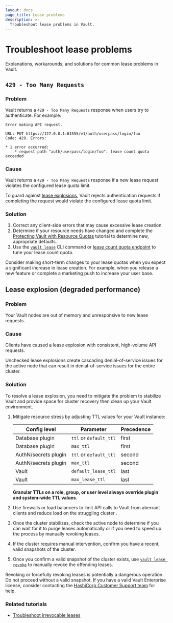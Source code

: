 ```yaml
---
layout: docs
page_title: Lease problems
description: >-
  Troubleshoot lease problems in Vault.
---
```


# Troubleshoot lease problems

Explanations, workarounds, and solutions for common lease problems in Vault.

## `429 - Too Many Requests`

### Problem

Vault returns a `429 - Too Many Requests` response when users try to
authenticate. For example:

<CodeBlockConfig hideClipboard>

```text
Error making API request.

URL: PUT https://127.0.0.1:61555/v1/auth/userpass/login/foo
Code: 429. Errors:

* 1 error occurred:
	* request path "auth/userpass/login/foo": lease count quota exceeded
```

</CodeBlockConfig>

### Cause

Vault returns a `429 - Too Many Requests` response if a new lease request
violates the configured lease quota limit.

To guard against [lease explosions](/vault/docs/troubleshoot/lease-explosions),
Vault rejects authentication requests if completing the request would violate
the configured lease quota limit.

### Solution

1. Correct any client-side errors that may cause excessive lease creation.
1. Determine if your resource needs have changed and complete the
   [Protecting Vault with Resource Quotas](/vault/tutorials/operations/resource-quotas)
   tutorial to determine new, appropriate defaults.
1. Use the [`vault lease`](/vault/docs/commands/lease) CLI command or
   [lease count quota endpoint](/vault/api-docs/system/lease-count-quotas) to
   tune your lease count quota.

<Highlight title="Use proactive tuning to avoid errors">
   Consider making short-term changes to your lease quotas when you expect a
   significant increase in lease creation. For example, when you release a new
   feature or complete a marketing push to increase your user base.
</Highlight>


## Lease explosion (degraded performance)

### Problem

Your Vault nodes are out of memory and unresponsive to new lease requests.

### Cause

Clients have caused a lease explosion with consistent, high-volume API requests.

<Note title="Lease explosions can lead to DoS">

   Unchecked lease explosions create cascading denial-of-service issues for the
   active node that can result in denial-of-service issues for the entire
   cluster.

</Note>

### Solution

To resolve a lease explosion, you need to mitigate the problem to stabilize 
Vault and provide space for cluster recovery then clean up your Vault
environment.

1. Mitigate resource stress by adjusting TTL values for your Vault instance:

   Config level         | Parameter              | Precedence
   -------------------- | ---------------------- | -----------
   Database plugin      | `ttl` or `default_ttl` | first
   Database plugin      | `max_ttl`              | first
   AuthN/secrets plugin | `ttl` or `default_ttl` | second
   AuthN/secrets plugin | `max_ttl`              | second
   Vault                | `default_lease_ttl`    | last
   Vault                | `max_lease_ttl`        | last

   **Granular TTLs on a role, group, or user level always override plugin and
   system-wide TTL values**.

1. Use firewalls or load balancers to limit API calls to Vault from aberrant
   clients and reduce load on the struggling cluster .

1. Once the cluster stabilizes, check the active node to determine if you can
   wait for it to purge leases automatically or if you need to speed up the
   process by manually revoking leases.

1. If the cluster requires manual intervention, confirm you have a recent, valid
   snapshots of the cluster.

1. Once you confirm a valid snapshot of the cluster exists, use
   [`vault lease revoke`](/vault/docs/commands/lease/revoke) to manually revoke
   the offending leases.

<Warning title="Potentially dangerous operation">

   Revoking or forcefully revoking leases is potentially a dangerous operation.
   Do not proceed without a valid snapshot. If you have a valid Vault
   Enterprise license, consider contacting the
   [HashiCorp Customer Support team](https://support.hashicorp.com/) for help.

</Warning>

### Related tutorials

- [Troubleshoot irrevocable leases](/vault/tutorials/monitoring/troubleshoot-irrevocable-leases)

